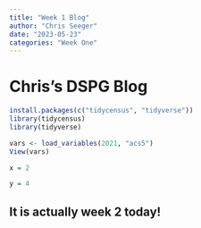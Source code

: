 ```yaml
---
title: "Week 1 Blog"
author: "Chris Seeger"
date: "2023-05-23"
categories: "Week One"
---
```


# Chris's DSPG Blog

```r
install.packages(c("tidycensus", "tidyverse"))
library(tidycensus)
library(tidyverse)

vars <- load_variables(2021, "acs5")
View(vars)
```

```r
x = 2
```

```r
y = 4
```

## It is actually week 2 today!
